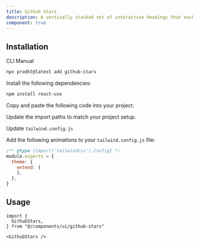 ```yaml
---
title: Github Stars
description: A vertically stacked set of interactive headings that each reveal a section of content.
component: true
---
```


<ComponentPreview
  name="github-stars-demo"
  description="A vertically stacked set of interactive headings that each reveal a section of content."
/>

## Installation

<Tabs defaultValue="cli">

<TabsList>
  <TabsTrigger value="cli">CLI</TabsTrigger>
  <TabsTrigger value="manual">Manual</TabsTrigger>
</TabsList>

<TabsContent value="cli">

```bash
npx prodkt@latest add github-stars
```

</TabsContent>

<TabsContent value="manual">

<Steps>

<Step>Install the following dependencies:</Step>

```bash
npm install react-use
```

<Step>Copy and paste the following code into your project.</Step>

<ComponentSource name="github-stars" />

<Step>Update the import paths to match your project setup.</Step>

<Step>Update `tailwind.config.js`</Step>

Add the following animations to your `tailwind.config.js` file:

```js title="tailwind.config.js" {1-2}
/** @type {import('tailwindcss').Config} */
module.exports = {
  theme: {
    extend: {
    },
  },
}
```

</Steps>

</TabsContent>

</Tabs>

## Usage

```tsx
import {
  GithubStars,
} from "@/components/ui/github-stars"
```

```tsx
<GithubStars />
```
